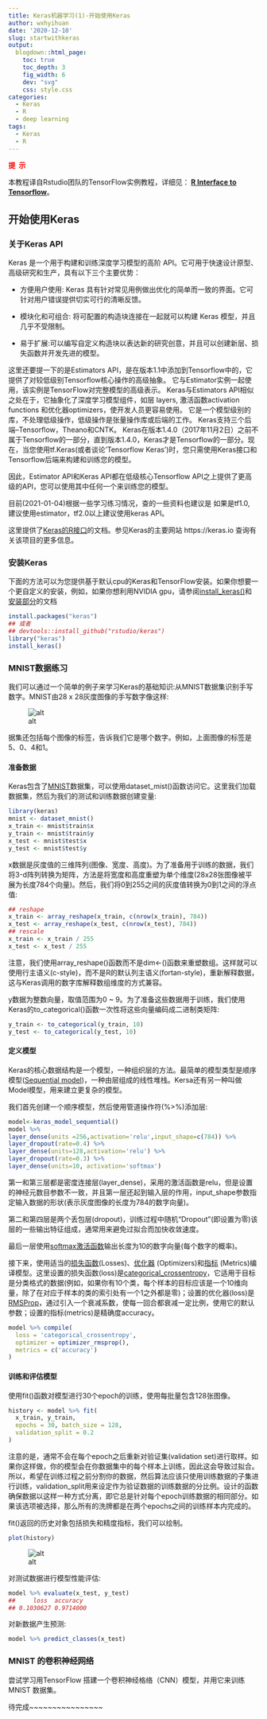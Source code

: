 ```yaml
---
title: Keras机器学习(1)-开始使用Keras 
author: wxhyihuan
date: '2020-12-10'
slug: startwithkeras
output:
  blogdown::html_page:
    toc: true
    toc_depth: 3
    fig_width: 6
    dev: "svg"
    css: style.css
categories:
  - Keras
  - R
  - deep learning
tags:
  - Keras
  - R
---
```


:::: {.infobox .caution  data-latex=""}
::: {.center  data-latex=""}
<font color="red">**提&nbsp;&nbsp;示**</font>
:::
本教程译自Rstudio团队的TensorFlow实例教程，详细见：<b> [R Interface to Tensorflow]</b>。
::::
## 开始使用Keras

### 关于Keras API

Keras 是一个用于构建和训练深度学习模型的高阶 API。它可用于快速设计原型、高级研究和生产，具有以下三个主要优势：

- 方便用户使用: Keras 具有针对常见用例做出优化的简单而一致的界面。它可针对用户错误提供切实可行的清晰反馈。

- 模块化和可组合: 将可配置的构造块连接在一起就可以构建 Keras 模型，并且几乎不受限制。

- 易于扩展:可以编写自定义构造块以表达新的研究创意，并且可以创建新层、损失函数并开发先进的模型。

这里还要提一下的是Estimators API，是在版本1.1中添加到Tensorflow中的，它提供了对较低级别Tensorflow核心操作的高级抽象。 它与Estimator实例一起使用，该实例是TensorFlow对完整模型的高级表示。
Keras与Estimators API相似之处在于，它抽象化了深度学习模型组件，如层 layers, 激活函数activation functions 和优化器optimizers，使开发人员更容易使用。 它是一个模型级别的库，不处理低级操作，低级操作是张量操作库或后端的工作。 Keras支持三个后端--Tensorflow，Theano和CNTK。
Keras在版本1.4.0（2017年11月2日）之前不属于Tensorflow的一部分，直到版本1.4.0，Keras才是Tensorflow的一部分。现在，当您使用tf.Keras(或者谈论'Tensorflow Keras')时，您只需使用Keras接口和Tensorflow后端来构建和训练您的模型。

因此，Estimator API和Keras API都在低级核心Tensorflow API之上提供了更高级的API，您可以使用其中任何一个来训练您的模型。

目前(2021-01-04)根据一些学习练习情况，查的一些资料也建议是 如果是tf1.0, 建议使用estimator，tf2.0以上建议使用keras API。

这里提供了[Keras的R接口](https://tensorflow.rstudio.com/reference/keras/)的文档。参见Keras的主要网站 https://keras.io 查询有关该项目的更多信息。

### 安装Keras


下面的方法可以为您提供基于默认cpu的Keras和TensorFlow安装。如果你想要一个更自定义的安装，例如，如果你想利用NVIDIA gpu，请参阅[install_keras()](https://tensorflow.rstudio.com/keras/reference/install_keras.html)和[安装部分](https://tensorflow.rstudio.com/installation/)的文档
```r
install.packages("keras")
## 或者
## devtools::install_github("rstudio/keras")
library("keras")
install_keras()

```

### MNIST数据练习

我们可以通过一个简单的例子来学习Keras的基础知识:从MNIST数据集识别手写数字。MNIST由28 x 28灰度图像的手写数字像这样:

![alt](https://tensorflow.rstudio.com/guide/keras/images/MNIST.png)

据集还包括每个图像的标签，告诉我们它是哪个数字。例如，上面图像的标签是5、0、4和1。

#### 准备数据 

Keras包含了[MNIST]数据集，可以使用dataset_mist()函数访问它。这里我们加载数据集，然后为我们的测试和训练数据创建变量:
```r
library(keras)
mnist <- dataset_mnist()
x_train <- mnist$train$x
y_train <- mnist$train$y
x_test <- mnist$test$x
y_test <- mnist$test$y
```

x数据是灰度值的三维阵列(图像、宽度、高度)。为了准备用于训练的数据，我们将3-d阵列转换为矩阵，方法是将宽度和高度重塑为单个维度(28x28张图像被平展为长度784个向量)。然后，我们将0到255之间的灰度值转换为0到1之间的浮点值:

```r
## reshape
x_train <- array_reshape(x_train, c(nrow(x_train), 784))
x_test <- array_reshape(x_test, c(nrow(x_test), 784))
## rescale
x_train <- x_train / 255
x_test <- x_test / 255
```
注意，我们使用array_reshape()函数而不是dim<-()函数来重塑数组。这样就可以使用行主语义(c-style)，而不是R的默认列主语义(fortan-style)，重新解释数据，这与Keras调用的数字库解释数组维度的方式兼容。

y数据为整数向量，取值范围为0 ~ 9。为了准备这些数据用于训练，我们使用Keras的to_categorical()函数一次性将这些向量编码成二进制类矩阵:
```r
y_train <- to_categorical(y_train, 10)
y_test <- to_categorical(y_test, 10)
```

#### 定义模型

Keras的核心数据结构是一个模型，一种组织层的方法。最简单的模型类型是顺序模型([Sequential model])，一种由层组成的线性堆栈。Kersa还有另一种叫做Model模型，用来建立更复杂的模型。

我们首先创建一个顺序模型，然后使用管道操作符(%>%)添加层:

```r
model<-keras_model_sequential()
model %>% 
layer_dense(units =256,activation='relu',input_shape=c(784)) %>%
layer_dropout(rate=0.4) %>% 
layer_dense(units=128,activation='relu') %>%
layer_dropout(rate=0.3) %>%
layer_dense(units=10, activation='softmax')

```
第一和第三层都是密度连接层(layer_dense)，采用的激活函数是relu，但是设置的神经元数目参数不一致，并且第一层还起到输入层的作用，input_shape参数指定输入数据的形状(表示灰度图像的长度为784的数字向量)。

第二和第四层是两个丢包层(dropout)，训练过程中随机“Dropout”(即设置为零)该层的一些输出特征组成，通常用来避免过拟合而加快收敛速度。

最后一层使用[softmax激活函数]输出长度为10的数字向量(每个数字的概率)。

接下来，使用适当的[损失函数]\(Losses)、[优化器] \(Optimizers)和[指标] \(Metrics)编译模型。这里设置的损失函数(loss)是[categorical_crossentropy]，它适用于目标是分类格式的数据(例如，如果你有10个类，每个样本的目标应该是一个10维向量，除了在对应于样本的类的索引处有一个1之外都是零)；设置的优化器(loss)是[RMSProp]，通过引入一个衰减系数，使每一回合都衰减一定比例，使用它的默认参数；设置的指标(metrics)是精确度accuracy。

```r
model %>% compile(
  loss = 'categorical_crossentropy',
  optimizer = optimizer_rmsprop(),
  metrics = c('accuracy')
)
```
#### 训练和评估模型

使用fit()函数对模型进行30个epoch的训练，使用每批量包含128张图像。



```r
history <- model %>% fit(
  x_train, y_train, 
  epochs = 30, batch_size = 128, 
  validation_split = 0.2
)
```

注意的是，通常不会在每个epoch之后重新对验证集(validation set)进行取样。如果你这样做，你的模型会在你数据集中的每个样本上训练，因此这会导致过拟合。所以，希望在训练过程之前分割你的数据，然后算法应该只使用训练数据的子集进行训练，validation_split用来设定作为验证数据的训练数据的分比例。设计的函数确保数据以这样一种方式分离，即它总是针对每个epoch训练数据的相同部分。如果该选项被选择，那么所有的洗牌都是在两个epochs之间的训练样本内完成的。

fit()返回的历史对象包括损失和精度指标，我们可以绘制。

```r
plot(history)
```

![alt](https://s3.ax1x.com/2021/01/04/siAZcR.png)

对测试数据进行模型性能评估:
```r
model %>% evaluate(x_test, y_test)
##     loss  accuracy
## 0.1030627 0.9714000
```

对新数据产生预测:

```r
model %>% predict_classes(x_test)
```

### MNIST 的卷积神经网络

尝试学习用TensorFlow 搭建一个卷积神经格络（CNN）模型，并用它来训练MNIST
数据集。

待完成~~~~~~~~~~~~~~~~

[RMSProp]:https://tensorflow.rstudio.com/reference/keras/optimizer_rmsprop/
[categorical_crossentropy]:https://tensorflow.rstudio.com/reference/keras/loss_mean_squared_error/#categorical-crossentropy
[指标]:https://tensorflow.rstudio.com/reference/keras/#section-metrics
[优化器]:https://tensorflow.rstudio.com/reference/keras/#section-optimizers
[损失函数]:https://tensorflow.rstudio.com/reference/keras/#section-losses
[Sequential model]:https://keras.rstudio.com/articles/sequential_model.html
[MNIST]:http://yann.lecun.com/exdb/mnist/
[softmax激活函数]:https://en.wikipedia.org/wiki/Softmax_function
[R Interface to Tensorflow]:https://tensorflow.rstudio.com/guide/keras/
